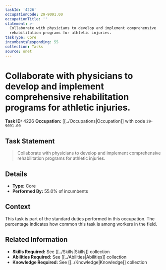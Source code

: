 ```yaml
---
taskId: '4226'
occupationCode: 29-9091.00
occupationTitle: ''
statement: >-
  Collaborate with physicians to develop and implement comprehensive
  rehabilitation programs for athletic injuries.
taskType: Core
incumbentsResponding: 55
collection: Tasks
source: onet
---
```

# Collaborate with physicians to develop and implement comprehensive rehabilitation programs for athletic injuries.

**Task ID:** 4226
**Occupation:** [[../Occupations|Occupation]] with code `29-9091.00`

## Task Statement

> Collaborate with physicians to develop and implement comprehensive rehabilitation programs for athletic injuries.

## Details

- **Type:** Core
- **Performed By:** 55.0% of incumbents

## Context

This task is part of the standard duties performed in this occupation. The percentage indicates how common this task is among workers in the field.

## Related Information

- **Skills Required:** See [[../Skills|Skills]] collection
- **Abilities Required:** See [[../Abilities|Abilities]] collection
- **Knowledge Required:** See [[../Knowledge|Knowledge]] collection
